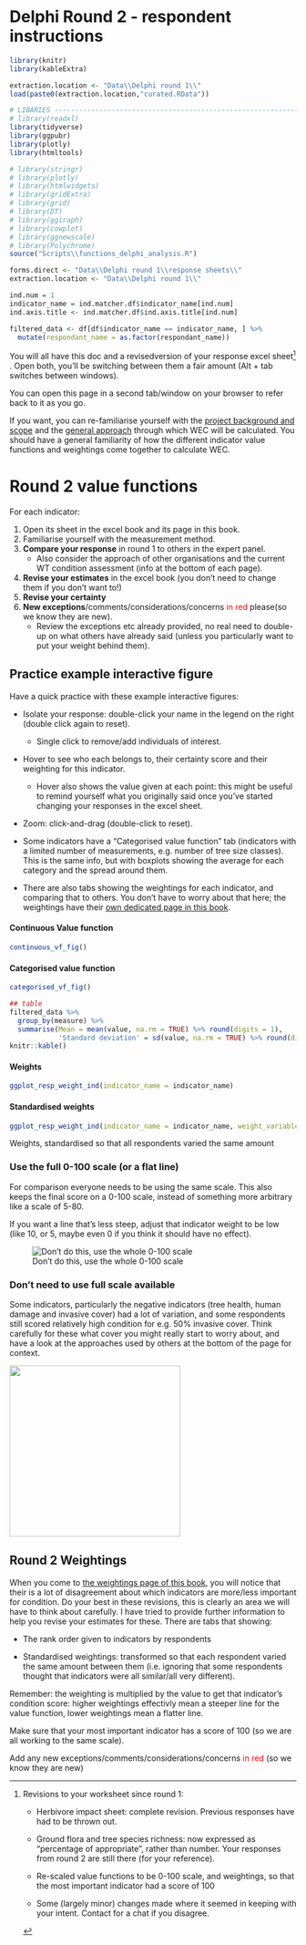 # Delphi Round 2 - respondent instructions

```r
library(knitr)
library(kableExtra)

extraction.location <- "Data\\Delphi round 1\\"
load(paste0(extraction.location,"curated.RData"))
```

```{=html}
<style type="text/css">
caption, .table-caption {
  text-align: left;
}
</style>
```
```r

# LIBARIES ---------------------------------------------------------------
# library(readxl)
library(tidyverse)
library(ggpubr)
library(plotly)
library(htmltools)

# library(stringr)
# library(plotly)
# library(htmlwidgets)
# library(gridExtra)
# library(grid)
# library(DT)
# library(ggiraph)
# library(cowplot)
# library(ggnewscale)
# library(Polychrome)
source("Scripts\\functions_delphi_analysis.R")

forms.direct <- "Data\\Delphi round 1\\response sheets\\"
extraction.location <- "Data\\Delphi round 1\\"

```

```r

ind.num = 1
indicator_name = ind.matcher.df$indicator_name[ind.num]
ind.axis.title <- ind.matcher.df$ind.axis.title[ind.num]

filtered_data <- df[df$indicator_name == indicator_name, ] %>% 
  mutate(respondant_name = as.factor(respondant_name))

```

You will all have this doc and a revisedversion of your response excel sheet[^002_delphi_r2_instructions-1] . Open both, you'll be switching between them a fair amount (Alt + tab switches between windows).

[^002_delphi_r2_instructions-1]: Revisions to your worksheet since round 1:

    -   Herbivore impact sheet: complete revision. Previous responses have had to be thrown out.

    -   Ground flora and tree species richness: now expressed as "percentage of appropriate", rather than number. Your responses from round 2 are still there (for your reference).

    -   Re-scaled value functions to be 0-100 scale, and weightings, so that the most important indicator had a score of 100

    -   Some (largely minor) changes made where it seemed in keeping with your intent. Contact for a chat if you disagree.

You can open this page in a second tab/window on your browser to refer back to it as you go.

If you want, you can re-familiarise yourself with the [project background and scope](001_project%20background.qmd) and the [general approach](01_general%20approach.qmd) through which WEC will be calculated. You should have a general familiarity of how the different indicator value functions and weightings come together to calculate WEC.

# Round 2 value functions

For each indicator:

1.  Open its sheet in the excel book and its page in this book.
2.  Familiarise yourself with the measurement method.
3.  **Compare your response** in round 1 to others in the expert panel.
    -   Also consider the approach of other organisations and the current WT condition assessment (info at the bottom of each page).
4.  **Revise your estimates** in the excel book (you don't need to change them if you don't want to!)
5.  **Revise your certainty**
6.  **New exceptions**/comments/considerations/concerns [in red]{style="color:red;"} please(so we know they are new).
    -   Review the exceptions etc already provided, no real need to double-up on what others have already said (unless you particularly want to put your weight behind them).

## Practice example interactive figure

Have a quick practice with these example interactive figures:

-   Isolate your response: double-click your name in the legend on the right (double click again to reset).

    -   Single click to remove/add individuals of interest.

-   Hover to see who each belongs to, their certainty score and their weighting for this indicator.

    -   Hover also shows the value given at each point: this might be useful to remind yourself what you originally said once you've started changing your responses in the excel sheet.

-   Zoom: click-and-drag (double-click to reset).

-   Some indicators have a "Categorised value function" tab (indicators with a limited number of measurements, e.g. number of tree size classes). This is the same info, but with boxplots showing the average for each category and the spread around them.

-   There are also tabs showing the weightings for each indicator, and comparing that to others. You don't have to worry about that here; the weightings have their [own dedicated page in this book](04_Importance%20weightings.qmd).

::: panel-tabset
#### Continuous Value function

```r
continuous_vf_fig()

```

#### Categorised value function

```r

categorised_vf_fig()

## table
filtered_data %>%
  group_by(measure) %>%
  summarise(Mean = mean(value, na.rm = TRUE) %>% round(digits = 1),
            'Standard deviation' = sd(value, na.rm = TRUE) %>% round(digits = 1)) %>% 
knitr::kable()

```

#### Weights

```r

ggplot_resp_weight_ind(indicator_name = indicator_name)

```

#### Standardised weights

```r

ggplot_resp_weight_ind(indicator_name = indicator_name, weight_variable = "weight_standardised")

```

Weights, standardised so that all respondents varied the same amount
:::

### Use the full 0-100 scale (or a flat line)

For comparison everyone needs to be using the same scale. This also keeps the final score on a 0-100 scale, instead of something more arbitrary like a scale of 5-80.

If you want a line that's less steep, adjust that indicator weight to be low (like 10, or 5, maybe even 0 if you think it should have no effect).

![Don't do this, use the whole 0-100 scale](images/use%20full%20scale.png)

### Don't need to use full scale available

Some indicators, particularly the negative indicators (tree health, human damage and invasive cover) had a lot of variation, and some respondents still scored relatively high condition for e.g. 50% invasive cover. Think carefully for these what cover you might really start to worry about, and have a look at the approaches used by others at the bottom of the page for context.

![](images/using%20full%20scale.png){width="300"}

## Round 2 Weightings

When you come to [the weightings page of this book](04_Importance%20weightings.qmd), you will notice that their is a lot of disagreement about which indicators are more/less important for condition. Do your best in these revisions, this is clearly an area we will have to think about carefully. I have tried to provide further information to help you revise your estimates for these. There are tabs that showing:

-   The rank order given to indicators by respondents

-   Standardised weightings: transformed so that each respondent varied the same amount between them (i.e. ignoring that some respondents thought that indicators were all similar/all very different).

Remember: the weighting is multiplied by the value to get that indicator's condition score: higher weightings effectivly mean a steeper line for the value function, lower weightings mean a flatter line.

Make sure that your most important indicator has a score of 100 (so we are all working to the same scale).

Add any new exceptions/comments/considerations/concerns [in red]{style="color:red;"} (so we know they are new)
